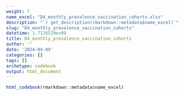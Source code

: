 ```yaml
---
weight: 7
name_excel: "D4_monthly_prevalence_vaccination_cohorts.xlsx"
description: "`r get_description(rmarkdown::metadata$name_excel)`"
slug: "D4_monthly_prevalence_vaccination_cohorts"
datetime: 1.7126529e+09
title: D4_monthly_prevalence_vaccination_cohorts
author: ''
date: '2024-04-09'
categories: []
tags: []
archetype: codebook
output: html_document
---
```


```r
html_codebook(rmarkdown::metadata$name_excel)
```
